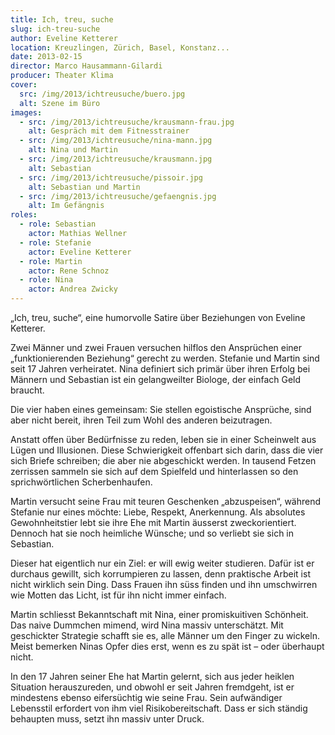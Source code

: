 ```yaml
---
title: Ich, treu, suche
slug: ich-treu-suche
author: Eveline Ketterer
location: Kreuzlingen, Zürich, Basel, Konstanz...
date: 2013-02-15
director: Marco Hausammann-Gilardi
producer: Theater Klima
cover:
  src: /img/2013/ichtreusuche/buero.jpg
  alt: Szene im Büro
images:
  - src: /img/2013/ichtreusuche/krausmann-frau.jpg
    alt: Gespräch mit dem Fitnesstrainer
  - src: /img/2013/ichtreusuche/nina-mann.jpg
    alt: Nina und Martin
  - src: /img/2013/ichtreusuche/krausmann.jpg
    alt: Sebastian
  - src: /img/2013/ichtreusuche/pissoir.jpg
    alt: Sebastian und Martin
  - src: /img/2013/ichtreusuche/gefaengnis.jpg
    alt: Im Gefängnis
roles:
  - role: Sebastian
    actor: Mathias Wellner
  - role: Stefanie
    actor: Eveline Ketterer
  - role: Martin
    actor: Rene Schnoz
  - role: Nina
    actor: Andrea Zwicky
---
```


„Ich, treu, suche“, eine humorvolle Satire über Beziehungen von Eveline Ketterer.

Zwei Männer und zwei Frauen versuchen hilflos den Ansprüchen einer „funktionierenden Beziehung“ gerecht zu werden. Stefanie und Martin sind seit 17 Jahren verheiratet. Nina definiert sich primär über ihren Erfolg bei Männern und Sebastian ist ein gelangweilter Biologe, der einfach Geld braucht.

Die vier haben eines gemeinsam: Sie stellen egoistische Ansprüche, sind aber nicht bereit, ihren Teil zum Wohl des anderen beizutragen.

Anstatt offen über Bedürfnisse zu reden, leben sie in einer Scheinwelt aus Lügen und Illusionen. Diese Schwierigkeit offenbart sich darin, dass die vier sich Briefe schreiben; die aber nie abgeschickt werden. In tausend Fetzen zerrissen sammeln sie sich auf dem Spielfeld und hinterlassen so den sprichwörtlichen Scherbenhaufen.

Martin versucht seine Frau mit teuren Geschenken „abzuspeisen“, während Stefanie nur eines möchte: Liebe, Respekt, Anerkennung. Als absolutes Gewohnheitstier lebt sie ihre Ehe mit Martin äusserst zweckorientiert. Dennoch hat sie noch heimliche Wünsche; und so verliebt sie sich in Sebastian.

Dieser hat eigentlich nur ein Ziel: er will ewig weiter studieren. Dafür ist er durchaus gewillt, sich korrumpieren zu lassen, denn praktische Arbeit ist nicht wirklich sein Ding. Dass Frauen ihn süss finden und ihn umschwirren wie Motten das Licht, ist für ihn nicht immer einfach.

Martin schliesst Bekanntschaft mit Nina, einer promiskuitiven Schönheit. Das naive Dummchen mimend, wird Nina massiv unterschätzt. Mit geschickter Strategie schafft sie es, alle Männer um den Finger zu wickeln. Meist bemerken Ninas Opfer dies erst, wenn es zu spät ist – oder überhaupt nicht.

In den 17 Jahren seiner Ehe hat Martin gelernt, sich aus jeder heiklen Situation herauszureden, und obwohl er seit Jahren fremdgeht, ist er mindestens ebenso eifersüchtig wie seine Frau. Sein aufwändiger Lebensstil erfordert von ihm viel Risikobereitschaft. Dass er sich ständig behaupten muss, setzt ihn massiv unter Druck.
